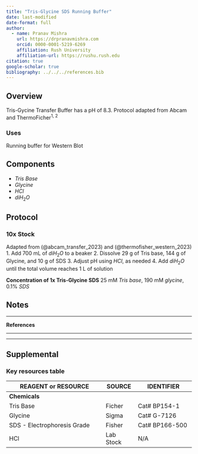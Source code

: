 ```yaml
---
title: "Tris-Glycine SDS Running Buffer"
date: last-modified
date-format: full
author:
  - name: Pranav Mishra
    url: https://drpranavmishra.com
    orcid: 0000-0001-5219-6269 
    affiliation: Rush University
    affiliation-url: https://rushu.rush.edu 
citation: true
google-scholar: true
bibliography: ../../../references.bib
---
```



## Overview
Tris-Gycine Transfer Buffer has a pH of 8.3. Protocol adapted from Abcam and ThermoFicher<sup>1, 2</sup>

### Uses
Running buffer for Western Blot

## Components
- *Tris Base*
- *Glycine*
- $HCl$
- $diH_2O$

## Protocol

### 10x Stock
Adapted from (@abcam_transfer_2023) and (@thermofisher_western_2023)
1. Add 700 mL of $diH_2O$ to a beaker
2. Dissolve 29 g of Tris base, 144 g of Glycine, and 10 g of SDS
3. Adjust pH using $HCl$, as needed
4. Add $diH_2O$ until the total volume reaches 1 L of solution

**Concentration of 1x Tris-Glycine SDS**
25 mM *Tris base*, 190 mM *glycine*, 0.1% *SDS*

## Notes
<!-- Some specific observations or modifications made -->

----

**References**

::: {#refs}
:::
---


---

## Supplemental

### Key resources table

|   REAGENT or RESOURCE          	|   SOURCE  	|   IDENTIFIER      	|
|--------------------------------	|-----------	|-------------------	|
|   **Chemicals**                	|           	|                   	|
|   Tris Base                    	|   Ficher  	|   Cat# BP154-1    	|
|   Glycine                      	|   Sigma   	|   Cat# G-7126     	|
|   SDS - Electrophoresis Grade  	|   Fisher  	|   Cat# BP166-500  	|
|   HCl                          	| Lab Stock 	| N/A               	|
